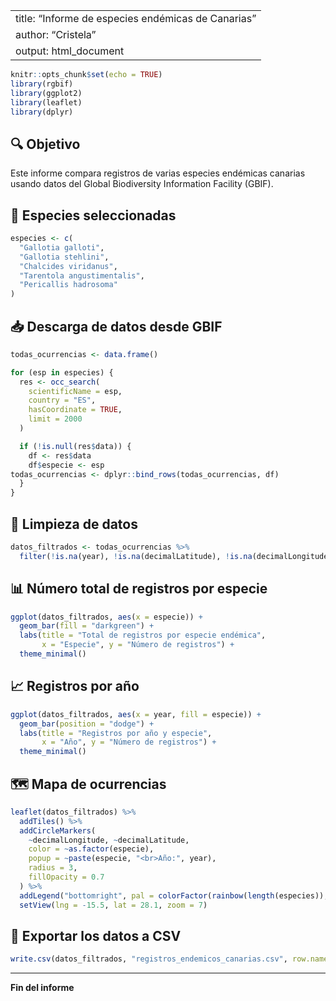 
---
title: "Informe de especies endémicas de Canarias"
author: "Cristela"
output: html_document
---

```{r setup, include=FALSE}
knitr::opts_chunk$set(echo = TRUE)
library(rgbif)
library(ggplot2)
library(leaflet)
library(dplyr)
```

## 🔍 Objetivo

Este informe compara registros de varias especies endémicas canarias usando datos del Global Biodiversity Information Facility (GBIF).

## 🐾 Especies seleccionadas

```{r}
especies <- c(
  "Gallotia galloti",
  "Gallotia stehlini",
  "Chalcides viridanus",
  "Tarentola angustimentalis",
  "Pericallis hadrosoma"
)
```

## 📥 Descarga de datos desde GBIF

```{r}
todas_ocurrencias <- data.frame()

for (esp in especies) {
  res <- occ_search(
    scientificName = esp,
    country = "ES",
    hasCoordinate = TRUE,
    limit = 2000
  )

  if (!is.null(res$data)) {
    df <- res$data
    df$especie <- esp
todas_ocurrencias <- dplyr::bind_rows(todas_ocurrencias, df)
  }
}
```

## 🧹 Limpieza de datos

```{r}
datos_filtrados <- todas_ocurrencias %>%
  filter(!is.na(year), !is.na(decimalLatitude), !is.na(decimalLongitude))
```

## 📊 Número total de registros por especie

```{r}
ggplot(datos_filtrados, aes(x = especie)) +
  geom_bar(fill = "darkgreen") +
  labs(title = "Total de registros por especie endémica",
       x = "Especie", y = "Número de registros") +
  theme_minimal()
```

## 📈 Registros por año

```{r}
ggplot(datos_filtrados, aes(x = year, fill = especie)) +
  geom_bar(position = "dodge") +
  labs(title = "Registros por año y especie",
       x = "Año", y = "Número de registros") +
  theme_minimal()
```

## 🗺️ Mapa de ocurrencias

```{r}
leaflet(datos_filtrados) %>%
  addTiles() %>%
  addCircleMarkers(
    ~decimalLongitude, ~decimalLatitude,
    color = ~as.factor(especie),
    popup = ~paste(especie, "<br>Año:", year),
    radius = 3,
    fillOpacity = 0.7
  ) %>%
  addLegend("bottomright", pal = colorFactor(rainbow(length(especies)), especies), values = ~especie) %>%
  setView(lng = -15.5, lat = 28.1, zoom = 7)
```

## 💾 Exportar los datos a CSV

```{r}
write.csv(datos_filtrados, "registros_endemicos_canarias.csv", row.names = FALSE)
```

---

**Fin del informe**
